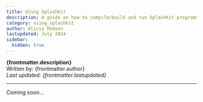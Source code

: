 ```yaml
---
title: Using SplashKit
description: A guide on how to compile/build and run SplashKit programs in C++, C# and python.
category: using_splashkit
author: Olivia McKeon
lastupdated: July 2024
sidebar:
  hidden: true
---
```



**{frontmatter.description}**  
Written by: {frontmatter.author}  
_Last updated: {frontmatter.lastupdated}_

---

Coming soon...
